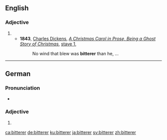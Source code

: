 ==English==

===Adjective===
{{head|en|adjective comparative form}}

# {{en-comparative of|bitter}}
#* '''1843''', [[w:Charles Dickens|Charles Dickens]], ''[[w:A Christmas Carol|A Christmas Carol in Prose, Being a Ghost Story of Christmas]]'', [[s:A Christmas Carol/Stave 1|stave 1]],
#*: No wind that blew was '''bitterer''' than he, ...

----

==German==

===Pronunciation===
* {{IPA|/ˈbɪtəʀɐ/|lang=de}}

===Adjective===
{{head|de|adjective comparative form}}

# {{comparative of|bitter|lang=de}}

[[ca:bitterer]]
[[de:bitterer]]
[[ku:bitterer]]
[[ja:bitterer]]
[[sv:bitterer]]
[[zh:bitterer]]
